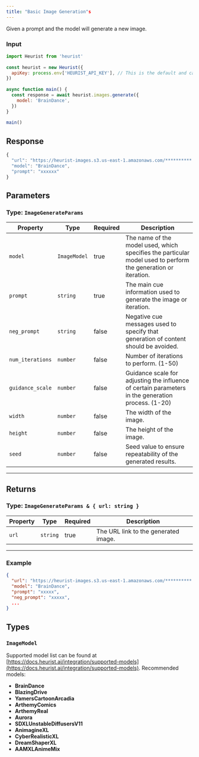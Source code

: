 ```yaml
---
title: "Basic Image Generation"s
---
```

Given a prompt and the model will generate a new image.

### Input

```javascript
import Heurist from 'heurist'
 
const heurist = new Heurist({
  apiKey: process.env['HEURIST_API_KEY'], // This is the default and can be omitted
})
 
async function main() {
  const response = await heurist.images.generate({
    model: 'BrainDance',
  })
}
 
main()

```

## Response


```javascript
{
  "url": "https://heurist-images.s3.us-east-1.amazonaws.com/**********.png",
  "model": "BrainDance",
  "prompt": "xxxxxx"
}
```
## Parameters

### Type: `ImageGenerateParams`

| Property         | Type       | Required | Description                                                                 |
|------------------|------------|----------|-----------------------------------------------------------------------------|
| `model`          | `ImageModel` | true     | The name of the model used, which specifies the particular model used to perform the generation or iteration. |
| `prompt`         | `string`     | true     | The main cue information used to generate the image or iteration.          |
| `neg_prompt`     | `string`     | false    | Negative cue messages used to specify that generation of content should be avoided. |
| `num_iterations` | `number`     | false    | Number of iterations to perform. (1-50)                                    |
| `guidance_scale` | `number`     | false    | Guidance scale for adjusting the influence of certain parameters in the generation process. (1-20) |
| `width`          | `number`     | false    | The width of the image.                                                    |
| `height`         | `number`     | false    | The height of the image.                                                   |
| `seed`           | `number`     | false    | Seed value to ensure repeatability of the generated results.               |

---

## Returns

### Type: `ImageGenerateParams & { url: string }`

| Property | Type     | Required | Description                              |
|----------|----------|----------|------------------------------------------|
| `url`    | `string` | true     | The URL link to the generated image.     |

---

### Example

```json
{
  "url": "https://heurist-images.s3.us-east-1.amazonaws.com/**********.png",
  "model": "BrainDance",
  "prompt": "xxxxx",
  "neg_prompt": "xxxxx",
  ...
}
```
## Types

### `ImageModel`

Supported model list can be found at [https://docs.heurist.ai/integration/supported-models](https://docs.heurist.ai/integration/supported-models). Recommended models:

- **BrainDance**
- **BlazingDrive**
- **YamersCartoonArcadia**
- **ArthemyComics**
- **ArthemyReal**
- **Aurora**
- **SDXLUnstableDiffusersV11**
- **AnimagineXL**
- **CyberRealisticXL**
- **DreamShaperXL**
- **AAMXLAnimeMix**
